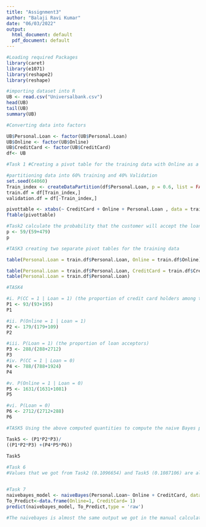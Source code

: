 ```yaml
---
title: "Assignment3"
author: "Balaji Ravi Kumar"
date: "06/03/2022"
output:
  html_document: default
  pdf_document: default
---
```

```r
#Loading required Packages
library(caret)
library(e1071)
library(reshape2)
library(reshape)

#importing dataset into R
UB <- read.csv("Universalbank.csv")
head(UB) 
tail(UB)
summary(UB)

#Converting data into factors

UB$Personal.Loan <- factor(UB$Personal.Loan)
UB$Online <- factor(UB$Online)
UB$CreditCard <- factor(UB$CreditCard)
df<- UB

```

```r

#Task 1 #Creating a pivot table for the training data with Online as a column variable, CC as a row variable, and Loan as a secondary row variable

#partitioning data into 60% training and 40% Validation
set.seed(64060)
Train_index <- createDataPartition(df$Personal.Loan, p = 0.6, list = FALSE)
train.df = df[Train_index,]
validation.df = df[-Train_index,]

pivottable <- xtabs(~ CreditCard + Online + Personal.Loan , data = train.df)
ftable(pivottable)
```
```r
#Task2 calculate the probability that the customer will accept the loan offer(Loan=1, CC=1, Online=1)
p <- 59/(59+479)
p
```

```r
#TASK3 creating two separate pivot tables for the training data 

table(Personal.Loan = train.df$Personal.Loan, Online = train.df$Online)

table(Personal.Loan = train.df$Personal.Loan, CreditCard = train.df$CreditCard)
table(Personal.Loan = train.df$Personal.Loan)

#TASK4

#i. P(CC = 1 | Loan = 1) (the proportion of credit card holders among the loan acceptors) 
P1 <- 93/(93+195)
P1

#ii. P(Online = 1 | Loan = 1)  
P2 <- 179/(179+109)
P2

#iii. P(Loan = 1) (the proportion of loan acceptors)  
P3 <- 288/(288+2712)
P3
#iv. P(CC = 1 | Loan = 0)  
P4 <- 788/(788+1924)
P4

#v. P(Online = 1 | Loan = 0) 
P5 <- 1631/(1631+1081)
P5

#vi. P(Loan = 0) 
P6 <- 2712/(2712+288)
P6

#TASK5 Using the above computed quantities to compute the naive Bayes probability P(Loan = 1 | CC = 1, Online = 1)

Task5 <- (P1*P2*P3)/
((P1*P2*P3) +(P4*P5*P6))
                                                                    
Task5 

```

```r
#Task 6
#Values that we got from Task2 (0.1096654) and Task5 (0.1087106) are almost same. The difference between the exact method and the naive-baise method is that the exact method would need the the exact same independent variable classifications to predict, where the naive bayes method does not.


#Task 7
naivebayes_model <- naiveBayes(Personal.Loan~ Online + CreditCard, data = train.df)
To_Predict<-data.frame(Online=1, CreditCard= 1)
predict(naivebayes_model, To_Predict,type = 'raw')

#The naivebayes is almost the same output we got in the manual calculation method(Task5)
```
